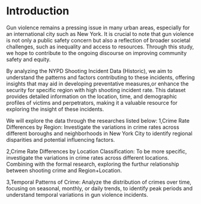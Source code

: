 # Introduction
Gun violence remains a pressing issue in many urban areas, especially for an international city such as New York. It is crucial to note that gun violence is not only a public safety concern but also a reflection of broader societal challenges, such as inequality and access to resources. Through this study, we hope to contribute to the ongoing discourse on improving community safety and equity.

By analyzing the NYPD Shooting Incident Data (Historic), we aim to understand the patterns and factors contributing to these incidents, offering insights that may aid in developing preventative measures,or enhance the security for specific region with high shooting incident rate. This dataset provides detailed information on the location, time, and demographic profiles of victims and perpetrators, making it a valuable resource for exploring the insight of these incidents. 

We will explore the data through the researches listed below:
1,Crime Rate Differences by Region: Investigate the variations in crime rates across different boroughs and neighborhoods in New York City to identify regional disparities and potential influencing factors.

2,Crime Rate Differences by Location Classification: To be more specific, investigate the variations in crime rates across different locations. Combining with the formal research, exploring the furthur relationship between shooting crime and Region+Location.

3,Temporal Patterns of Crime: Analyze the distribution of crimes over time, focusing on seasonal, monthly, or daily trends, to identify peak periods and understand temporal variations in gun violence incidents.